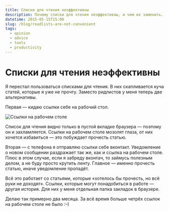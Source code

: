 ```yaml
---
title: Списки для чтения неэффективны
description: Почему списки для чтения неэффективны, и чем их заменить.
datetime: 2015-05-15T15:00
slug: /blog/readlists-are-not-convenient
tags:
  - opinion
  - advice
  - tools
  - productivity
---
```


# Списки для чтения неэффективны

Я перестал пользоваться списками для чтения. В них скапливается куча статей, которые я уже не прочту. Заместо ридлистов у меня теперь две альтернативы.

Первая — кидаю ссылки себе на рабочий стол.

![Ссылки на рабочем столе](/images/content/readlists-are-not-convenient/ru/links.png)

Список для чтения видно только в пустой вкладке браузера — поэтому он и захламляется. Ссылки на рабочем столе мозолят глаза, от них хочется избавиться — это побуждает прочесть статью.

Вторая — с телефона я отправляю ссылки себе вконтакт. Уведомление о новом сообщении раздражает так же, как и ссылка на рабочем столе. Плюс в этом случае, если я забреду вконтач, то займусь полезным делом, а не буду просто крутить ленту. Главное — именно прочесть статью, иначе уведомление пропадёт.

Всё это работает со статьями, которые «хотелось бы прочесть, но всё руки не доходят». Ссылки, которые могут понадобиться в работе — другая история. Для них у меня отдельная папка закладок в браузере.

Делаю так примерно два месяца. За всё время больше четрёх ссылок на рабочем столе не было <nobr>:–)</nobr>
